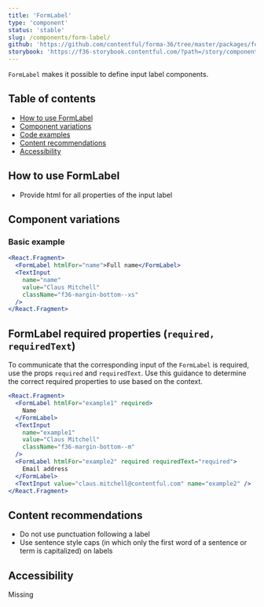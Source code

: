 ```yaml
---
title: 'FormLabel'
type: 'component'
status: 'stable'
slug: /components/form-label/
github: 'https://github.com/contentful/forma-36/tree/master/packages/forma-36-react-components/src/components/FormLabel'
storybook: 'https://f36-storybook.contentful.com/?path=/story/components-formlabel--default'
---
```


`FormLabel` makes it possible to define input label components.

## Table of contents

- [How to use FormLabel](#how-to-use-FormLabel)
- [Component variations](#component-variations)
- [Code examples](#code-examples)
- [Content recommendations](#content-recommendations)
- [Accessibility](#accessibility)

## How to use FormLabel

- Provide html for all properties of the input label

## Component variations

### Basic example

```jsx
<React.Fragment>
  <FormLabel htmlFor="name">Full name</FormLabel>
  <TextInput
    name="name"
    value="Claus Mitchell"
    className="f36-margin-bottom--xs"
  />
</React.Fragment>
```

## FormLabel required properties (`required, requiredText`)

To communicate that the corresponding input of the `FormLabel` is required, use the props `required` and `requiredText`.
Use this guidance to determine the correct required properties to use based on the context.

```jsx
<React.Fragment>
  <FormLabel htmlFor="example1" required>
    Name
  </FormLabel>
  <TextInput
    name="example1"
    value="Claus Mitchell"
    className="f36-margin-bottom--m"
  />
  <FormLabel htmlFor="example2" required requiredText="required">
    Email address
  </FormLabel>
  <TextInput value="claus.mitchell@contentful.com" name="example2" />
</React.Fragment>
```

## Content recommendations

- Do not use punctuation following a label
- Use sentence style caps (in which only the first word of a sentence or term is capitalized) on labels

## Accessibility

Missing
